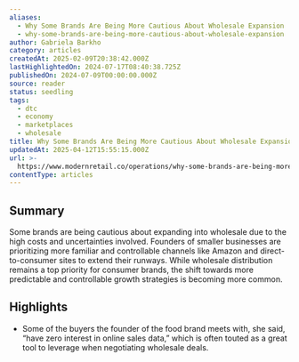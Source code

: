 ```yaml
---
aliases:
  - Why Some Brands Are Being More Cautious About Wholesale Expansion
  - why-some-brands-are-being-more-cautious-about-wholesale-expansion
author: Gabriela Barkho
category: articles
createdAt: 2025-02-09T20:38:42.000Z
lastHighlightedOn: 2024-07-17T08:40:38.725Z
publishedOn: 2024-07-09T00:00:00.000Z
source: reader
status: seedling
tags:
  - dtc
  - economy
  - marketplaces
  - wholesale
title: Why Some Brands Are Being More Cautious About Wholesale Expansion
updatedAt: 2025-04-12T15:55:15.000Z
url: >-
  https://www.modernretail.co/operations/why-some-brands-are-being-more-cautious-about-wholesale-expansion/?utm_campaign=modernretaildis&utm_medium=rss&utm_source=general-rss&utm_term=Retail%20Dive:%20DTC
contentType: articles
---
```

## Summary

Some brands are being cautious about expanding into wholesale due to the high costs and uncertainties involved. Founders of smaller businesses are prioritizing more familiar and controllable channels like Amazon and direct-to-consumer sites to extend their runways. While wholesale distribution remains a top priority for consumer brands, the shift towards more predictable and controllable growth strategies is becoming more common.

## Highlights

- Some of the buyers the founder of the food brand meets with, she said, “have zero interest in online sales data,” which is often touted as a great tool to leverage when negotiating wholesale deals.
